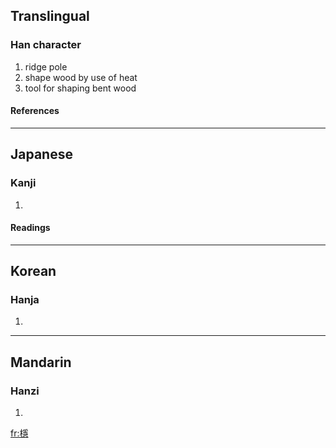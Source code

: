 {{see|櫽}}

==Translingual==
===Han character===
{{Han char|rn=75|rad=木|as=14|sn=18|four=|canj=木月一心 (DBMP)}}
# ridge pole
# shape wood by use of heat
# tool for shaping bent wood
====References====
{{Han ref|kx=0559.020|dkj=15747|dj=0948.180|hdz=21309.130|uh=6ABC|ud=27324}}

----
==Japanese==
===Kanji===
{{ja-kanji|grade=|rs=木14}}
# {{defn|Japanese}} 
====Readings====
{{ja-readings|on=[[いん]] (in)|kun=[[むね]] (mune)}}

----
==Korean==
===Hanja===
{{ko-hanja|hangeul=은|eumhun=|rv=eun|mr=ŭn|y=un}}
# {{defn|Korean}}

----
==Mandarin==
===Hanzi===
{{cmn-hanzi|pin=[[yǐn]] (yin3), [[yìn]] (yin4)|wg=yin<sup>3</sup>, yin<sup>4</sup>}}
# {{defn|Mandarin}}

[[fr:檼]]